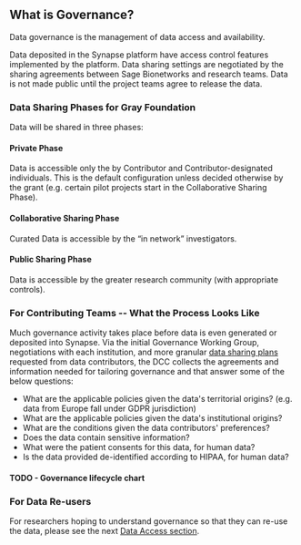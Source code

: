 ## What is Governance?

Data governance is the management of data access and availability. 

Data deposited in the Synapse platform have access control features implemented by the platform. 
Data sharing settings are negotiated by the sharing agreements between Sage Bionetworks and research teams. 
Data is not made public until the project teams agree to release the data. 

### Data Sharing Phases for Gray Foundation

Data will be shared in three phases:

#### Private Phase

Data is accessible only the by Contributor and Contributor-designated individuals. This is the default configuration unless decided otherwise by the grant (e.g. certain pilot projects start in the Collaborative Sharing Phase).

#### Collaborative Sharing Phase

Curated Data is accessible by the “in network” investigators.

#### Public Sharing Phase

Data is accessible by the greater research community (with appropriate controls).


### For Contributing Teams -- What the Process Looks Like

Much governance activity takes place before data is even generated or deposited into Synapse. 
Via the initial Governance Working Group, negotiations with each institution, and more granular [data sharing plans](/onboarding/dsp-template) requested from data contributors, the DCC collects the agreements and information needed for tailoring governance and that answer some of the below questions: 

- What are the applicable policies given the data's territorial origins? (e.g. data from Europe fall under GDPR jurisdiction)
- What are the applicable policies given the data's institutional origins?
- What are the conditions given the data contributors' preferences?
- Does the data contain sensitive information?
- What were the patient consents for this data, for human data?
- Is the data provided de-identified according to HIPAA, for human data?


#### TODO - Governance lifecycle chart

### For Data Re-users

For researchers hoping to understand governance so that they can re-use the data, please see the next [Data Access section](data-access). 